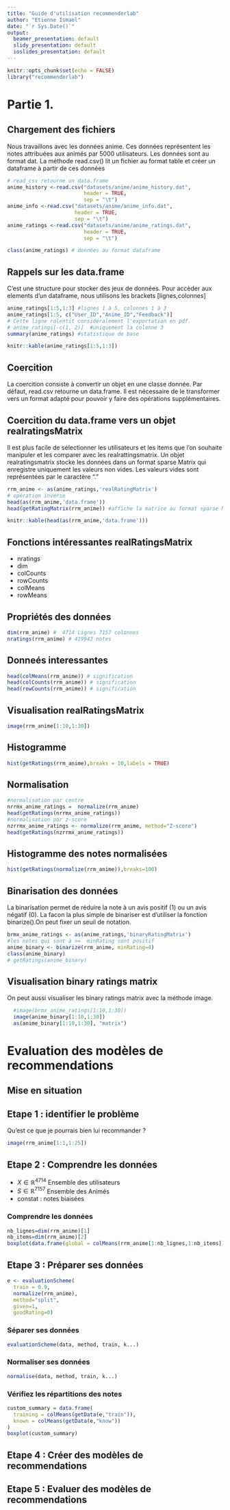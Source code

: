 ```yaml
---
title: "Guide d'utilisation recommenderlab"
author: "Etienne Ismael"
date: "`r Sys.Date()`"
output:
  beamer_presentation: default
  slidy_presentation: default
  ioslides_presentation: default
---
```


```r
knitr::opts_chunk$set(echo = FALSE)
library("recommenderlab")
```

# Partie 1.
## Chargement des fichiers
Nous travaillons avec les données anime. Ces données représentent les notes attribuées aux animés par 5000 utilisateurs.
Les données sont au format dat.
La méthode read.csv() lit un fichier au format table et créer un dataframe à partir de ces données
```r
# read_csv retourne un data.frame
anime_history <-read.csv("datasets/anime/anime_history.dat",
                         header = TRUE,
                         sep = "\t")
anime_info <-read.csv("datasets/anime/anime_info.dat",
                      header = TRUE,
                      sep = "\t")
anime_ratings <-read.csv("datasets/anime/anime_ratings.dat",
                         header = TRUE,
                         sep = "\t")

class(anime_ratings) # données au format dataframe
```

## Rappels sur les data.frame
C'est une structure pour stocker des jeux de données.
Pour accèder aux elements d'un dataframe, nous utilisons les brackets [lignes,colonnes]
```r
anime_ratings[1:5,1:3] #lignes 1 à 5, colonnes 1 à 3
anime_ratings[1:5, c("User_ID","Anime_ID","Feedback")]
# Cette ligne ralentit considéralement l'exportation en pdf. 
# anime_ratings[-c(1, 2)]  #uniquement la colonne 3
summary(anime_ratings) #statistique de base
```

```r
knitr::kable(anime_ratings[1:5,1:3])
```

## Coercition

La coercition consiste à convertir un objet en une classe donnée. Par défaut, read.csv retourne un data.frame. Il est nécessaire de le transformer vers un format adapté pour pouvoir y faire des opérations supplémentaires.


## Coercition du data.frame vers un objet realratingsMatrix

Il est plus facile de sélectionner les utilisateurs et les items que l'on souhaite manipuler et les comparer avec les realrattingsmatrix.
Un objet realratingsmatrix stocke les données dans un format sparse Matrix qui enregistre uniquement les valeurs non vides.
Les valeurs vides sont représentées par le caractère "."


```r
rrm_anime <- as(anime_ratings,'realRatingMatrix')
# opération inverse 
head(as(rrm_anime,'data.frame'))
head(getRatingMatrix(rrm_anime)) #affiche la matrice au format sparse Matrix
```

```r
knitr::kable(head(as(rrm_anime,'data.frame')))
```

## Fonctions intéressantes realRatingsMatrix

-   nratings
-   dim
-   colCounts
-   rowCounts
-   colMeans
-   rowMeans

## Propriétés des données

```r
dim(rrm_anime) #  4714 Lignes 7157 colonnes  
nratings(rrm_anime) # 419943 notes
```

## Donneés interessantes

```r
head(colMeans(rrm_anime)) # signification
head(colCounts(rrm_anime)) # signification 
head(rowCounts(rrm_anime)) # signification
```

## Visualisation realRatingsMatrix

```r
image(rrm_anime[1:10,1:30])
```

## Histogramme

```r
hist(getRatings(rrm_anime),breaks = 10,labels = TRUE)
```

## Normalisation

<!-- La normalisation tente de réduire le biais de notation individuel en centrant les données par ligne. On a le choix d'utiliser une normalisation par centrage (défaut) ou par zscore. Par centre: On soustrait chaque note disponible de la moyenne des notes de cet utilisateur (ligne) On peut normaliser les notes avec la fonction normalize. La fonction prend en argument un objet RealRatingMatrix -->

```r
#normalisation par centre
nrrmx_anime_ratings =  normalize(rrm_anime)
head(getRatings(nrrmx_anime_ratings))
#normalisation par z-score
nzrrmx_anime_ratings <- normalize(rrm_anime, method="Z-score")
head(getRatings(nzrrmx_anime_ratings))
```

## Histogramme des notes normalisées

```r
hist(getRatings(normalize(rrm_anime)),breaks=100)
```

## Binarisation des données

La binarisation permet de réduire la note à un avis positif (1) ou un avis négatif (0). La facon la plus simple de binariser est d'utiliser la fonction binarize().On peut fixer un seuil de notation.


```r
brmx_anime_ratings <- as(anime_ratings,'binaryRatingMatrix')
#les notes qui sont à >=  minRating sont positif
anime_binary <- binarize(rrm_anime, minRating=4)
class(anime_binary)
# getRatings(anime_binary)
```

## Visualisation binary ratings matrix

On peut aussi visualiser les binary ratings matrix avec la méthode image.

```r
  #image(brmx_anime_ratings[1:10,1:30])
  image(anime_binary[1:10,1:30])
  as(anime_binary[1:10,1:30], "matrix")
```
# Evaluation des modèles de recommendations

## Mise en situation 

## Etape 1 : identifier le problème
Qu'est ce que je pourrais bien lui recommander ?
```r
image(rrm_anime[1:1,1:25])
```


## Etape 2 : Comprendre les données
-   $X \in \mathbb{R}^{4714}$ Ensemble des utilisateurs
-   $S \in \mathbb{R}^{7157}$ Ensemble des Animés
-   constat : notes biaisées

### Comprendre les données
```r
nb_lignes=dim(rrm_anime)[1]
nb_items=dim(rrm_anime)[2]
boxplot(data.frame(global = colMeans(rrm_anime[1:nb_lignes,1:nb_items])))
```

## Etape 3 : Préparer ses données
```r
e <- evaluationScheme(
  train = 0.9,
  normalize(rrm_anime),
  method="split",
  given=1,
  goodRating=0)
```
### Séparer ses données
```R
evaluationScheme(data, method, train, k...)
```

### Normaliser ses données
```R
normalise(data, method, train, k...)

```
### Vérifiez les répartitions des notes 
```r
custom_summary = data.frame(
  training = colMeans(getData(e,"train")),
  known = colMeans(getData(e,"know"))
)
boxplot(custom_summary)
```

## Etape 4 : Créer des modèles de recommendations

## Etape 5 : Evaluer des modèles de recommendations